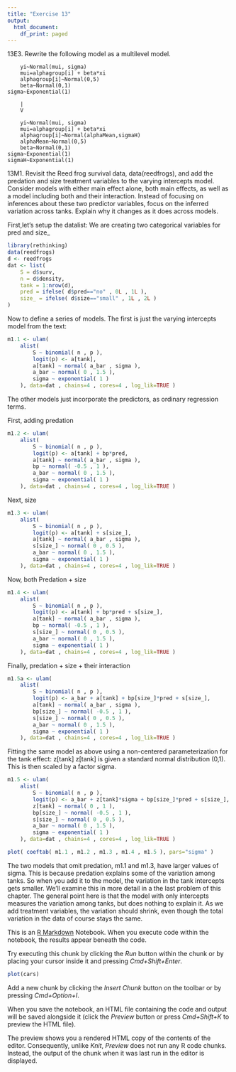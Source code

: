 ```yaml
---
title: "Exercise 13"
output:
  html_document:
    df_print: paged
---
```




13E3. Rewrite the following model as a multilevel model.

		yi~Normal(mui, sigma)
		mui=alphagroup[i] + beta*xi
		alphagroup[i]~Normal(0,5)
		beta~Normal(0,1)
    sigma~Exponential(1)

        |
        V

		yi~Normal(mui, sigma)
		mui=alphagroup[i] + beta*xi
		alphagroup[i]~Normal(alphaMean,sigmaH)
		alphaMean~Normal(0,5)
		beta~Normal(0,1)
    sigma~Exponential(1)
    sigmaH~Exponential(1)




13M1.  Revisit the Reed frog survival data, data(reedfrogs), and add the predation and size treatment variables to the varying intercepts model. Consider models with either main effect alone, both main effects, as well as a model including both and their interaction. Instead of focusing on inferences about these two predictor variables, focus on the inferred variation across tanks. Explain why it changes as it does across models.

 First,let’s setup the datalist: We are creating two categorical variables for pred and size_

```r
library(rethinking)
data(reedfrogs)
d <- reedfrogs
dat <- list(
    S = d$surv,
    n = d$density,
    tank = 1:nrow(d),
    pred = ifelse( d$pred=="no" , 0L , 1L ),
    size_ = ifelse( d$size=="small" , 1L , 2L )
)
```

Now to define a series of models. The first is just the varying intercepts model from the text:

```r
m1.1 <- ulam(
    alist(
        S ~ binomial( n , p ),
        logit(p) <- a[tank],
        a[tank] ~ normal( a_bar , sigma ),
        a_bar ~ normal( 0 , 1.5 ),
        sigma ~ exponential( 1 )
    ), data=dat , chains=4 , cores=4 , log_lik=TRUE )
```

The other models just incorporate the predictors, as ordinary regression terms.


First, adding predation
```r

m1.2 <- ulam(
    alist(
        S ~ binomial( n , p ),
        logit(p) <- a[tank] + bp*pred,
        a[tank] ~ normal( a_bar , sigma ),
        bp ~ normal( -0.5 , 1 ),
        a_bar ~ normal( 0 , 1.5 ),
        sigma ~ exponential( 1 )
    ), data=dat , chains=4 , cores=4 , log_lik=TRUE )
```


Next, size
```r

m1.3 <- ulam(
    alist(
        S ~ binomial( n , p ),
        logit(p) <- a[tank] + s[size_],
        a[tank] ~ normal( a_bar , sigma ),
        s[size_] ~ normal( 0 , 0.5 ),
        a_bar ~ normal( 0 , 1.5 ),
        sigma ~ exponential( 1 )
    ), data=dat , chains=4 , cores=4 , log_lik=TRUE )

```


Now, both Predation + size
```r
m1.4 <- ulam(
    alist(
        S ~ binomial( n , p ),
        logit(p) <- a[tank] + bp*pred + s[size_],
        a[tank] ~ normal( a_bar , sigma ),
        bp ~ normal( -0.5 , 1 ),
        s[size_] ~ normal( 0 , 0.5 ),
        a_bar ~ normal( 0 , 1.5 ),
        sigma ~ exponential( 1 )
    ), data=dat , chains=4 , cores=4 , log_lik=TRUE )
```


Finally, predation + size + their interaction


```r
m1.5a <- ulam(
    alist(
        S ~ binomial( n , p ),
        logit(p) <- a_bar + a[tank] + bp[size_]*pred + s[size_],
        a[tank] ~ normal( a_bar , sigma ),
        bp[size_] ~ normal( -0.5 , 1 ),
        s[size_] ~ normal( 0 , 0.5 ),
        a_bar ~ normal( 0 , 1.5 ),
        sigma ~ exponential( 1 )
    ), data=dat , chains=4 , cores=4 , log_lik=TRUE )
```

Fitting the same model as above using a non-centered parameterization for the tank effect: z[tank]
z[tank] is given a standard normal distribution (0,1).  This is then scaled by a factor sigma.

```r

m1.5 <- ulam(
    alist(
        S ~ binomial( n , p ),
        logit(p) <- a_bar + z[tank]*sigma + bp[size_]*pred + s[size_],
        z[tank] ~ normal( 0 , 1 ),
        bp[size_] ~ normal( -0.5 , 1 ),
        s[size_] ~ normal( 0 , 0.5 ),
        a_bar ~ normal( 0 , 1.5 ),
        sigma ~ exponential( 1 )
    ), data=dat , chains=4 , cores=4 , log_lik=TRUE )
```


```r
plot( coeftab( m1.1 , m1.2 , m1.3 , m1.4 , m1.5 ), pars="sigma" )
```


The two models that omit predation, m1.1 and m1.3, have larger values of sigma. This is because predation explains some of the variation among tanks. So when you add it to the model, the variation in the tank intercepts gets smaller. We’ll examine this in more detail in a the last problem of this chapter.
The general point here is that the model with only intercepts measures the variation among tanks, but does nothing to explain it. As we add treatment variables, the variation should shrink, even though the total variation in the data of course stays the same.






This is an [R Markdown](http://rmarkdown.rstudio.com) Notebook. When you execute code within the notebook, the results appear beneath the code. 

Try executing this chunk by clicking the *Run* button within the chunk or by placing your cursor inside it and pressing *Cmd+Shift+Enter*. 

```r
plot(cars)
```

Add a new chunk by clicking the *Insert Chunk* button on the toolbar or by pressing *Cmd+Option+I*.

When you save the notebook, an HTML file containing the code and output will be saved alongside it (click the *Preview* button or press *Cmd+Shift+K* to preview the HTML file). 

The preview shows you a rendered HTML copy of the contents of the editor. Consequently, unlike *Knit*, *Preview* does not run any R code chunks. Instead, the output of the chunk when it was last run in the editor is displayed.

